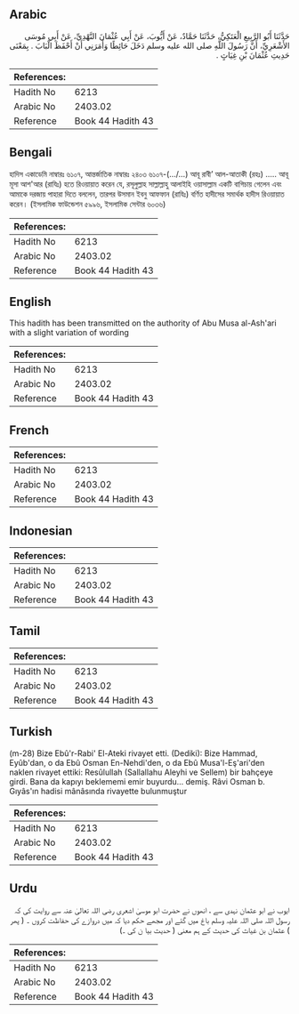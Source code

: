 ## Arabic


<div dir="rtl" lang="ar" style={{fontSize:'larger',backgroundColor:'#f8f9fa',padding:20}}>
حَدَّثَنَا أَبُو الرَّبِيعِ الْعَتَكِيُّ، حَدَّثَنَا حَمَّادٌ، عَنْ أَيُّوبَ، عَنْ أَبِي عُثْمَانَ النَّهْدِيِّ، عَنْ أَبِي مُوسَى الأَشْعَرِيِّ، أَنَّ رَسُولَ اللَّهِ صلى الله عليه وسلم دَخَلَ حَائِطًا وَأَمَرَنِي أَنْ أَحْفَظَ الْبَابَ ‏.‏ بِمَعْنَى حَدِيثِ عُثْمَانَ بْنِ غِيَاثٍ ‏.‏
</div>
<div style={{backgroundColor:'#f8f9fa',padding:20, marginBottom: 10}}><table> <thead> <tr> <th>References:</th> <th></th> </tr> </thead> <tbody><tr><td>Hadith No</td><td>6213</td></tr><tr><td>Arabic No</td><td>2403.02</td></tr><tr><td>Reference</td><td>Book 44 Hadith 43</td></tr></tbody></table></div>

## Bengali


<div dir="ltr" lang="bn" style={{fontSize:'larger',backgroundColor:'#f8f9fa',padding:20}}>
হাদিস একাডেমি নাম্বারঃ ৬১০৭, আন্তর্জাতিক নাম্বারঃ ২৪০৩ ৬১০৭-(.../…) আবূ রাবী’ আল-আতাকী (রহঃ) ..... আবূ মূসা আশ'আর (রাযিঃ) হতে রিওয়ায়াত করেন যে, রসূলুল্লাহ সাল্লাল্লাহু আলাইহি ওয়াসাল্লাম একটি বাগিচায় গেলেন এবং আমাকে দরজায় পাহারা দিতে বললেন, তারপর উসমান ইবনু আফফান (রাযিঃ) বর্ণিত হাদীসের সমার্থক হাদীস রিওয়ায়াত করেন। (ইসলামিক ফাউন্ডেশন ৫৯৯৬, ইসলামিক সেন্টার ৬০৩৬)
</div>
<div style={{backgroundColor:'#f8f9fa',padding:20, marginBottom: 10}}><table> <thead> <tr> <th>References:</th> <th></th> </tr> </thead> <tbody><tr><td>Hadith No</td><td>6213</td></tr><tr><td>Arabic No</td><td>2403.02</td></tr><tr><td>Reference</td><td>Book 44 Hadith 43</td></tr></tbody></table></div>

## English


<div dir="ltr" lang="en" style={{fontSize:'larger',backgroundColor:'#f8f9fa',padding:20}}>
This hadith has been transmitted on the authority of Abu Musa al-Ash'ari with a slight variation of wording
</div>
<div style={{backgroundColor:'#f8f9fa',padding:20, marginBottom: 10}}><table> <thead> <tr> <th>References:</th> <th></th> </tr> </thead> <tbody><tr><td>Hadith No</td><td>6213</td></tr><tr><td>Arabic No</td><td>2403.02</td></tr><tr><td>Reference</td><td>Book 44 Hadith 43</td></tr></tbody></table></div>

## French


<div dir="ltr" lang="fr" style={{fontSize:'larger',backgroundColor:'#f8f9fa',padding:20}}>

</div>
<div style={{backgroundColor:'#f8f9fa',padding:20, marginBottom: 10}}><table> <thead> <tr> <th>References:</th> <th></th> </tr> </thead> <tbody><tr><td>Hadith No</td><td>6213</td></tr><tr><td>Arabic No</td><td>2403.02</td></tr><tr><td>Reference</td><td>Book 44 Hadith 43</td></tr></tbody></table></div>

## Indonesian


<div dir="ltr" lang="id" style={{fontSize:'larger',backgroundColor:'#f8f9fa',padding:20}}>

</div>
<div style={{backgroundColor:'#f8f9fa',padding:20, marginBottom: 10}}><table> <thead> <tr> <th>References:</th> <th></th> </tr> </thead> <tbody><tr><td>Hadith No</td><td>6213</td></tr><tr><td>Arabic No</td><td>2403.02</td></tr><tr><td>Reference</td><td>Book 44 Hadith 43</td></tr></tbody></table></div>

## Tamil


<div dir="ltr" lang="ta" style={{fontSize:'larger',backgroundColor:'#f8f9fa',padding:20}}>

</div>
<div style={{backgroundColor:'#f8f9fa',padding:20, marginBottom: 10}}><table> <thead> <tr> <th>References:</th> <th></th> </tr> </thead> <tbody><tr><td>Hadith No</td><td>6213</td></tr><tr><td>Arabic No</td><td>2403.02</td></tr><tr><td>Reference</td><td>Book 44 Hadith 43</td></tr></tbody></table></div>

## Turkish


<div dir="ltr" lang="tr" style={{fontSize:'larger',backgroundColor:'#f8f9fa',padding:20}}>
(m-28) Bize Ebû'r-Rabi' El-Ateki rivayet etti. (Dediki): Bize Hammad, Eyûb'dan, o da Ebû Osman En-Nehdi'den, o da Ebû Musa'l-Eş'ari'den naklen rivayet ettiki: Resûlullah (Sallallahu Aleyhi ve Sellem) bir bahçeye girdi. Bana da kapıyı beklememi emir buyurdu... demiş. Râvi Osman b. Gıyâs'ın hadisi mânâsında rivayette bulunmuştur
</div>
<div style={{backgroundColor:'#f8f9fa',padding:20, marginBottom: 10}}><table> <thead> <tr> <th>References:</th> <th></th> </tr> </thead> <tbody><tr><td>Hadith No</td><td>6213</td></tr><tr><td>Arabic No</td><td>2403.02</td></tr><tr><td>Reference</td><td>Book 44 Hadith 43</td></tr></tbody></table></div>

## Urdu


<div dir="rtl" lang="ur" style={{fontSize:'larger',backgroundColor:'#f8f9fa',padding:20}}>
ایوب نے ابو عثمان نہدی سے ، انھوں نے حضرت ابو موسیٰ اشعری رضی اللہ تعالیٰ عنہ سے روایت کی کہ رسول اللہ صلی اللہ علیہ وسلم باغ میں گئے اور مجھے حکم دیا کہ میں دروازے کی حفاظت کروں ۔ ( پھر ) عثمان بن غیاث کی حدیث کے ہم معنی ( حدیث بیا ن کی ۔)
</div>
<div style={{backgroundColor:'#f8f9fa',padding:20, marginBottom: 10}}><table> <thead> <tr> <th>References:</th> <th></th> </tr> </thead> <tbody><tr><td>Hadith No</td><td>6213</td></tr><tr><td>Arabic No</td><td>2403.02</td></tr><tr><td>Reference</td><td>Book 44 Hadith 43</td></tr></tbody></table></div>